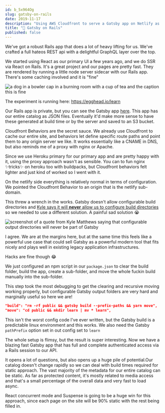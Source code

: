 ```yaml
---
id: b_5x964Og
slug: gatsby-on-rails
date: 2019-11-17
description: "Using AWS Cloudfront to serve a Gatsby app on Netlify as an authenticated sub-route of a Rails app on Heroku"
title: "🤠 Gatsby on Rails"
published: false
---
```


We've got a robust Rails app that does a lot of heavy lifting for us. We've crafted a full hateos REST api with a delightful GraphQL layer over the top.

We started using React as our primary UI a few years ago, and we do SSR via React on Rails. It's a great project and our pages are pretty fast. They are rendered by running a little node server sidecar with our Rails app. There's some caching involved and it is "fine"

![a dog in a bowler cap in a burning room with a cup of tea and the caption this is fine](./this-is-fine.jpg)

The experiment is running here: https://egghead.io/learn

Our Rails app is private, but you can see the Gatsby app [here](https://github.com/eggheadio/egghead-static). This app has our entire catalog as JSON files. Eventually it'd make more sense to have these generated at build time or by the server and saved to an S3 bucket.

Cloudfront Behaviors are the secret sauce. We already use Cloudfront to cache our entire site, and behaviors let define specific route paths and point them to any origin server we like. It works essentially like a CNAME in DNS, but also reminds me of a proxy with nginx or Apache.

Since we use Heroku primary for our primary app and are pretty happy with it, using the proxy approach wasn't as sensible. You can to fun nginx ✨tricks✨ on heroku too with buildpacks, but Cloudfront behaviors felt lighter and just kind of worked so I went with it.

On the netlify side everything is relatively normal in terms of configuration. We pointed the Cloudfront Behavior to an origin that is the netlify sub-domain.

This threw a wrench in the works. Gatsby doesn't allow configurable build directories and [Kyle says it will **never** allow us to configure build directories](https://github.com/gatsbyjs/gatsby/issues/1878#issuecomment-419614298) so we needed to use a different solution. A painful sad solution 😭

![screenshot of a quote from Kyle Matthews saying that configurable output directories will never be part of Gatsby](./kyle-says-no.png)

I agree. We are at the margins here, but at the same time this feels like a powerful use case that could sell Gatsby as a powerful modern tool that fits nicely and plays well in existing legacy application infrastructures.

Hacks are fine though 😂

We just configured an npm script in our `package.json` to clear the build folder, build the app, create a sub-folder, and move the whole fuckin build manually into the sub-folder.

This step took the most debugging to get the clearing and recursive moving working properly, but configurable Gatsby output folders are very hard and marginally useful so here we are!

```json
"build": "rm -rf public && gatsby build --prefix-paths && yarn move",
"move": "cd public && mkdir learn | mv * learn",
```

This isn't the worst config code I've ever written, but the Gatsby build is a predictable linux environment and this works. We also need the Gatsby `pathPrefix` option set in out config set to `learn`

The whole setup is flimsy, but the result is super interesting. Now we have a blazing fast Gatsby app that has full and complete authenticated access via a Rails session to our API.

It opens a lot of questions, but also opens up a huge pile of potential.Our catalog doesn't change rapidly so we can deal with build times required for static approach. The vast majority of the metadata for our entire catalog can be static. As far as protected content, it's mostly related to media access and that's a small percentage of the overall data and very fast to load async.

React concurrent mode and Suspense is going to be a huge win for this approach, since each page on the site will be 90% static with the rest being filled in.

